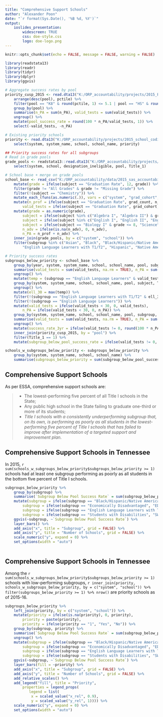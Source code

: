 ```yaml
---
title: "Comprehensive Support Schools"
author: "Alexander Poon"
date: "`r format(Sys.Date(), '%B %d, %Y')`"
output: 
    ioslides_presentation:
        widescreen: TRUE
        css: doe-style.css
        logo: doe-logo.png
---
```


```r
knitr::opts_chunk$set(echo = FALSE, message = FALSE, warning = FALSE)

library(readstata13)
library(readr)
library(tidyr)
library(dplyr)
library(ggvis)

```

``` r

# Aggregate success rates by pool
priority_cusp_2015 <- read.dta13("K:/ORP_accountability/projects/2015_Priority_Cusp/priority_cusp_ap.dta") %>%
    arrange(desc(pool), pctile) %>%
    filter(pool == "K8" & round(pctile, 1) <= 5.1 | pool == "HS" & round(pctile, 1) <= 5.2) %>%
    group_by(pool) %>%
    summarise(n_PA = sum(n_PA), valid_tests = sum(valid_tests)) %>%
    ungroup() %>%
    mutate(pool_success_rate = round(100 * n_PA/valid_tests, 1)) %>%
    select(-valid_tests, -n_PA)

# Existing priority schools
priority <- read.dta13("K:/ORP_accountability/projects/2015_school_coding/Output/priority_schools_not_exiting_ap.dta") %>%
    select(system, system_name, school, school_name, priority)

## Priority success rates for all subgroups
# Read in grade pools
grade_pools <- readstata13::read.dta13("K:/ORP_accountability/projects/2015_school_coding/Output/grade_pools_immune_ap.dta") %>%
    select(system, school, designation_ineligible, pool, Title_1)

# School base + merge on grade pools
school_base <- read_csv("K:/ORP_accountability/data/2015_sas_accountability/ASD included grades/school_base_2015_19jul2015.csv") %>%
    mutate(grade = ifelse(subject == "Graduation Rate", 12, grade)) %>%
    filter(grade != "All Grades" & grade != "Missing Grade") %>%
    filter(!(subject == "Chemistry")) %>%
    mutate_each_(funs(as.numeric(.)), vars = c("system", "grad_cohort", "grad_count")) %>%
    mutate(n_prof = ifelse(subject == "Graduation Rate", grad_count, n_prof),
        valid_tests = ifelse(subject == "Graduation Rate", grad_cohort, valid_tests)) %>%
    mutate(grade = as.numeric(grade),
        subject = ifelse(subject %in% c("Algebra I", "Algebra II") & grade <= 8, "Math", subject), 
        subject = ifelse(subject %in% c("English I", "English II", "English III") & grade <= 8, "RLA", subject),
        subject = ifelse(subject == "Biology I" & grade <= 8, "Science", subject),
        n_adv = ifelse(is.na(n_adv), 0, n_adv),
        n_PA = n_prof + n_adv) %>%
    inner_join(grade_pools, by = c("system", "school")) %>%
    filter(subgroup %in% c("Asian", "Black", "Black/Hispanic/Native American", "Economically Disadvantaged", "English Language Learners",
        "English Language Learners with T1/T2", "Hispanic", "Native American", "Students with Disabilities", "White"))

# Priority success rates
subgroups_below_priority <- school_base %>%
    group_by(year, system, system_name, school, school_name, pool, subgroup, subject, Title_1, designation_ineligible) %>%
    summarise(valid_tests = sum(valid_tests, na.rm = TRUE), n_PA = sum(n_PA, na.rm = TRUE)) %>%
    ungroup() %>%
    mutate(temp = (subgroup == "English Language Learners" & valid_tests >= 30)) %>%
    group_by(system, system_name, school, school_name, pool, subject, Title_1, designation_ineligible) %>%
    ungroup() %>%
    mutate(ell_30 = max(temp)) %>%
    filter(!(subgroup == "English Language Learners with T1/T2" & ell_30 == 0)) %>%
    filter(!(subgroup == "English Language Learners")) %>%
    mutate(valid_tests = ifelse(valid_tests < 30, 0, valid_tests),
        n_PA = ifelse(valid_tests < 30, 0, n_PA)) %>%
    group_by(system, system_name, school, school_name, pool, subgroup, Title_1, designation_ineligible) %>%
    summarise(valid_tests = sum(valid_tests, na.rm = TRUE), n_PA = sum(n_PA, na.rm = TRUE)) %>%
    ungroup() %>%
    mutate(success_rate_3yr = ifelse(valid_tests != 0, round(100 * n_PA/valid_tests, 1), NA)) %>%
    inner_join(priority_cusp_2015, by = "pool") %>% 
    filter(Title_1 == 1) %>%
    mutate(subgroup_below_pool_success_rate = ifelse(valid_tests != 0, success_rate_3yr <= pool_success_rate, NA))

schools_w_subgroups_below_priority <- subgroups_below_priority %>%
    group_by(system, system_name, school, school_name) %>%
    summarise(subgroups_below_priority = sum(subgroup_below_pool_success_rate, na.rm = TRUE))

```


## Comprehensive Support Schools

As per ESSA, comprehensive support schools are:

> * The lowest-performing five percent of all Title I schools in the State;
> * Any public high school in the State failing to graduate one-third or more of its students;
> * *Title I schools with a consistently underperforming subgroup that, on its own, is performing as poorly as all students in the lowest-performing five percent of Title I schools that has failed to improve after implementation of a targeted support and improvement plan.*


## Comprehensive Support Schools in Tennessee

In 2015, `r sum(schools_w_subgroups_below_priority$subgroups_below_priority >= 1)` schools had at least one subgroup performing as poorly as all students in the bottom five percent of Title I schools.

``` r

subgroups_below_priority %>%
    group_by(subgroup) %>%
    summarise(`Subgroup Below Pool Success Rate` = sum(subgroup_below_pool_success_rate, na.rm = TRUE)) %>%
    mutate(subgroup = ifelse(subgroup == "Black/Hispanic/Native American", "BHN", subgroup),
        subgroup = ifelse(subgroup == "Economically Disadvantaged", "ED", subgroup),
        subgroup = ifelse(subgroup == "English Language Learners with T1/T2", "ELL", subgroup),
        subgroup = ifelse(subgroup == "Students with Disabilities", "SWD", subgroup)) %>%
    ggvis(~subgroup, ~`Subgroup Below Pool Success Rate`) %>%
    layer_bars() %>%
    add_axis("x", title = "Subgroup", grid = FALSE) %>%
    add_axis("y", title = "Number of Schools", grid = FALSE) %>%
    scale_numeric("y", expand = 0) %>%
    set_options(width = "auto")
    
```


## Comprehensive Support Schools in Tennessee

Among the `r sum(schools_w_subgroups_below_priority$subgroups_below_priority >= 1)` schools with low-performing subgroups, `r inner_join(priority, schools_w_subgroups_below_priority, by = c("system", "school")) %>% filter(subgroups_below_priority >= 1) %>% nrow()` are priority schools as of 2015-16.

``` r

subgroups_below_priority %>%
    left_join(priority, by = c("system", "school")) %>%
    mutate(priority = ifelse(is.na(priority), 0, priority),
        priority = paste(priority),
        priority = ifelse(priority == "1", "Yes", "No")) %>%
    group_by(subgroup, priority) %>%
    summarise(`Subgroup Below Pool Success Rate` = sum(subgroup_below_pool_success_rate, na.rm = TRUE)) %>%
    ungroup() %>%
    mutate(subgroup = ifelse(subgroup == "Black/Hispanic/Native American", "BHN", subgroup),
        subgroup = ifelse(subgroup == "Economically Disadvantaged", "ED", subgroup),
        subgroup = ifelse(subgroup == "English Language Learners with T1/T2", "ELL", subgroup),
        subgroup = ifelse(subgroup == "Students with Disabilities", "SWD", subgroup)) %>%
    ggvis(~subgroup, ~`Subgroup Below Pool Success Rate`) %>%
    layer_bars(fill = ~priority) %>%
    add_axis("x", title = "Subgroup", grid = FALSE) %>%
    add_axis("y", title = "Number of Schools", grid = FALSE) %>%
    add_relative_scales() %>%
    add_legend("fill", title = "Priority",
        properties = legend_props(
           legend = list(
            x = scaled_value("x_rel", 0.9),
            y = scaled_value("y_rel", 1)))) %>%
    scale_numeric("y", expand = 0) %>%
    set_options(width = "auto")

```